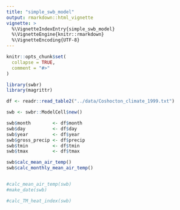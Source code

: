 ---
title: "simple_swb_model"
output: rmarkdown::html_vignette
vignette: >
  %\VignetteIndexEntry{simple_swb_model}
  %\VignetteEngine{knitr::rmarkdown}
  %\VignetteEncoding{UTF-8}
---

```{r, include = FALSE}
knitr::opts_chunk$set(
  collapse = TRUE,
  comment = "#>"
)
```

```{r setup}
library(swbr)
library(magrittr)
```


```{r read data}

df <- readr::read_table2("../data/Coshocton_climate_1999.txt")

```

```{r}

swb <- swbr::ModelCell$new()

swb$month        <- df$month
swb$day          <- df$day
swb$year         <- df$year
swb$gross_precip <- df$precip
swb$tmin         <- df$tmin
swb$tmax         <- df$tmax

swb$calc_mean_air_temp()
swb$calc_monthly_mean_air_temp()



```

```{r}

#calc_mean_air_temp(swb)
#make_date(swb)


```


```{r}

#calc_TM_heat_index(swb)

```
